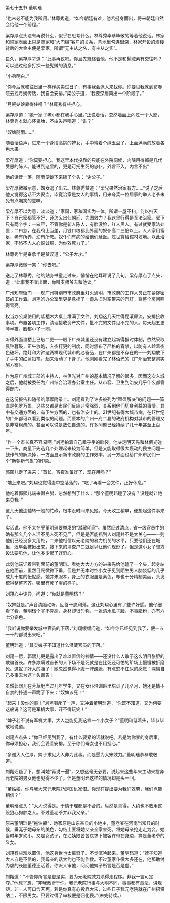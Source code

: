 

第七十五节 董明珰

“也未必不能为我所用。”林尊秀道，“如今朝廷有难，他若挺身而出，将来朝廷自然会给他一个前程。”

梁存厚点头没有再说什么，似乎在思考什么，林尊秀毕恭毕敬的等着他说话。林家和梁家表面上只是商家和“大门槛”客户的关系，背地里勾连很深，林家开设的酒楼背后的大金主便是梁家，所谓“无主从之名，有主从之实”。

良久，梁存厚才道：“此事再议吧。你且先笼络着他，他不是和髡贼素有交往吗？可以通过他多打探一些髡贼的消息。”

“小弟明白。”

“你今后就和往日里一样作买卖过日子，有事我会派人来找你。你要见我就到访春院去找月婉传话，我自会安排。”梁公子道，“我要深居简出一个阶段了。”

“月婉姑娘靠得住吗？”林尊秀有些担心。

梁存厚道：“她一家子老小都在我手心里。”正说着话，忽然墙面上闪过一个人影，林尊秀本就心怀鬼胎，不由失声喝道：“谁？”

“奴婢随雨……”

随着话语声，进来一个身段高挑的婢女，手中端着个绿玉盘子，上面满满的放着各色水果。

梁存厚道：“你莫要担心，我这里本代投靠的只能在外院伺候，内院用得都是几代受恩的陈人。能进到这里的，更是可托生死的忠仆。外言不入，内言不出”

他的话音一落，随雨便跪下来磕了个头：“谢公子。”

梁存厚微微示意，婢女退了出去。林尊秀赞道：“梁兄果然治家有方……”说了之后他又觉得这话不大妥当。毕竟治家是女人的事情，用来夸奖一位居家的举人老爷未免有点嘲笑的意味。

梁存厚不以为意，淡淡道：“家国，家和国实为一体。所谓一屋不扫，何以扫天下？自己家都管不好，还怎么出仕朝廷，为国效力？我这里行得是军法治家。驭下只有两个字：一曰严，不管你是新人陈人，有脸没脸，红人黑人。有过就受家法处置；二曰慈，在我府上当差，月钱口粮都比外面的奴仆高二三倍以上。人人家用富足，老有所养，幼有所教。奴仆们有病的给他们延医。过世赏给棺材坟地。以此治家，不愁不人人心悦诚服，为你效死力了。”

林尊秀半是奉承半是赞叹道：“公子大才。”

梁存厚微微一笑：“你去吧。”

送走了林尊秀，他的贴身书童走过来，悄悄在他耳畔说了几句。梁存厚点了点头，道：“此事我不宜出面，你叫麦师爷去和他谈。”

广州知府衙门――现广州特别市市政府里灯火通明，市政府的工作人员正在紧锣密鼓的工作着。刘翔的办公室里更是悬挂了一盏从旧时空带来的汽灯，将整个房间照得雪亮。

权当办公桌使用的紫檀木大桌上堆满了文件。刘翔这几天忙得屁滚尿流，安排接收事项。布置各项工作，清理接收资产文件，批不完的文件见不完的人。每天起五更睡半夜，脸都小了一圈。

听得外面谯楼上已敲二更――眼下广州城里还没有建立起新得报时体制，依然采取晨钟暮鼓，正午放炮，入夜打更的制度，同时颁布了严格的宵禁，以防有人趁着夜色破坏。路灯和大钟这两样现代城市的必备品，在广州都是不存在的――刘翔放下了手中的红蓝铅笔。起来活动了下身子。他刚刚看完了林佰光的《广州治安整肃实施方案》。

作为原广州城工部的主持人，林佰光对广州的基本情况了解的很多，因而这次入城之后，他就被委任为广州综合治理办公室主任。从市容、卫生到治安几乎什么都管得部门。

在这份报告和随带的厚厚附录上。刘翔看到了许多被列为“亟须解决”的问题――简直是包罗万象，这些又都是市民们反应非常强烈，关系到他们切身利益的事情。其中有交通方面的，有卫生方面的，也有治安上的。21世纪有得大城市病，在17世纪的广州都可以看到类似的问题。而原本的广州一府二县的政府机构对城市的管理又是非常粗疏的。甚至可以说是放任自流的。许多问题已经持续了几十年甚至上百年。

“作一个市长真不容易啊。”刘翔拍着自己晕乎乎的脑袋。他决定明天先和林佰光碰一下头，商量下先选几个处理起来较为简单，但是又能取得很大轰动的民生问题一鼓作气的解决掉，一方面显示新市政府的工作效率，另一方面也给广州市民们一个“新朝新气象”的印象。

郭熙儿走了进来：“首长，宵夜准备好了，现在用吗？”

“端上来吧。”刘翔也觉得腹中空落落的，“吃了再看一会文件，正好休息。”

他吃着郭熙儿端来得白粥，忽然想到了什么：“那个董明珰睡了没有？没睡就让她来见我。”

这几天他连轴转一般的忙碌，根本没时间来见她。今天收工稍早，便想起这件事来了。

实话说，他不太在乎董明珰要举发的“潜藏明官”。虽然经过清点，省一级官员中的确有那么几个人活不见人死不见尸，但是是否能抓到人刘翔并不是太关心――一则他们已经没多大用处，二来他相信以元老院的暴力机关的水平，只要他们还在城里，迟早会被揪出来。接下来的清查户口就足以让他们现形了。但是这小女子想方设法要见他，让他多少起了好奇心。

此刻他端详着带到面前的董明珰。看她大大方方的进来先给他磕了一个头，起身站在他面前，虽然目光微微下垂，但是并无本时空小女子见到陌生男人脑袋低的几乎成九十度的忸怩感。她并未服孝，身上的衣服虽是素色，却也十分精制美丽，头发梳得整整齐齐。哪里有死了爹的样子。

刘翔心中诧异，问道：“你就是董明珰？”

“奴婢就是。”声音清脆动听，回答干脆利落。这让刘翔心里有了些许好感。他仔细看了看，董明珰个子不算高，身材却很匀称，一张清水瓜子脸，不事脂粉，亦有六七分姿色。

“我听说你要举发城中官员的下落，”刘翔缓缓问道，“如今你已经见到我了，便一五一十的都说出来吧。”

董明珰道：“其实婢子不知道什么潜藏官员的下落。”

刘翔一愣，郭熙儿更是露出了难以置信的神情――还没什么人敢于这么明目张胆的欺骗首长。许多欺瞒过首长的人下场不是死就是在比死还可怕的矿场上慢慢被折磨死。这妮子好大的胆子！她忽然觉得小腹一阵酸胀，有点憋不住尿的感觉：深悔自己多事去为这丫头禀告！

虽然郭熙儿在芳草地当过几年学生，又在女仆培训班里培训了几个月，她还是情不自禁的扑通一声跪了下来：“奴婢该死！”

“起来！没你的事！”刘翔喝斥了一声，又冲着董明珰道，“你既不知道，又为何要这般说？这可是军机大事，开不得玩笑！”

“婢子若不说有军机大事，大人岂能见我这样一个小女子？”董明珰低着头，毕恭毕敬地说道。

刘翔点点头：“你已经见到我了，有什么要紧的话就说吧。若是为你爹的身后事，你毋须担心，我们会妥善安排。至于你们母女也不用担心。”

“多谢大人仁厚。婢子求见大人非为此事。而是愿为大宋效力。”董明珰恭恭敬敬道。

刘翔迟疑了下，想叫她“再说一遍”，又想这毫无必要。说起来这些年来主动来投奔元老院的男女他也见得不少了。但是董明珰这样的情况却是头一回。

“董姑娘，你与我大宋元老院乃是国仇家恨。你现在提出要为我们效劳，我们岂能相信？”

董明珰点头：“大人说得是。于情于理都是不合的。纵然是真得，大约也不敢用这般狼心狗肺之人。不过董老爷并非我父亲。”

原来董明珰是“拖油瓶”，她家原是山东某县的小地主，董老爷在河南当知县的时候，垂涎于她母亲的美色，勾结土匪将她父亲全家害死。将她母亲抢走走为妾，她当时年岁幼小，又是女孩子，在江姨娘苦苦哀求下被容许带在身边，算是董老爷的义女。

刘翔有些难以置信，他这身世也太离奇了。不觉沉吟起来。董明珰道：“婢子知道大人自是不信的，我母亲的话大约也不能作数。不过董家仆役大多还在，他那助纣为虐的长随董德还活着，你派人审他，问问他婢子所言是否是虚。”

刘翔道：“不管你所言是虚是实，要为元老院效力须得走程序。非我一言可定夺。”他想了想，“非我敷衍于你。我元老院行事与大明不同，事事都有章法，讲规矩。非一人可口含天宪。若是你真有心投靠大宋，过些日子我元老院就在广州招贤纳士，不限男女。只要过得了审核便是归化民。”(未完待续。)

